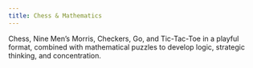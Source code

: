 ```yaml
---
title: Chess & Mathematics 
---
```


Chess, Nine Men’s Morris, Checkers, Go, and Tic-Tac-Toe in a playful format, combined with mathematical puzzles to develop logic, strategic thinking, and concentration.